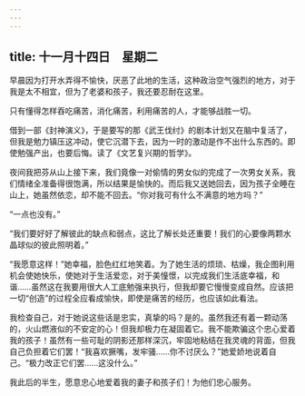 ```yaml
---
---
---
```

title: 十一月十四日　星期二
---




早晨因为打开水弄得不愉快，厌恶了此地的生活，这种政治空气强烈的地方，对于我是太不相宜，但为了老婆和孩子，我还要忍耐在这里。

只有懂得怎样吞吃痛苦，消化痛苦，利用痛苦的人，才能够战胜一切。

借到一部《封神演义》，于是要写的那《武王伐纣》的剧本计划又在脑中复活了，但我是勉力镇压这冲动，使它沉潜下去，因为一时的激动是作不出什么东西的。即使勉强产出，也要后悔。读了《文艺复兴期的哲学》。

夜间我把芬从山上接下来，我们竟像一对偷情的男女似的完成了一次男女关系，我们情绪全准备得很饱满，所以结果是愉快的。而后我又送她回去，因为孩子全睡在山上，她虽然依恋，却不能不回去。“你对我可有什么不满意的地方吗？”

“一点也没有。”

“我们要好好了解彼此的缺点和弱点，这比了解长处还重要！我们的心要像两颗水晶球似的彼此照明着。”

“我愿意这样！”她幸福，脸色红红地笑着。为了她生活的烦琐、枯燥，我企图利用机会使她快乐，使她对于生活爱恋，对于美憧憬，以完成我们生活底幸福，和谐……虽然这在我要用很大人工底勉强来执行，但我却要它慢慢变成自然。应该把一切“创造”的过程全应看成愉快，即使是痛苦的经历，也应该如此看法。

我检查自己，对于她说这些话是忠实，真挚的吗？是的。虽然我还有着一颗动荡的，火山燃液似的不安定的心！但我却极力在凝固着它。我不能欺骗这个忠心爱着我的孩子！虽然有一些可耻的阴影还那样深沉，牢固地粘结在我灵魂的背面，但我自己负担着它们罢！“我喜欢撅嘴，发牢骚……你不讨厌么？”她爱娇地说着自己。“极力改正它们罢……这没什么。”

我此后的半生，愿意忠心地爱着我的妻子和孩子们！为他们忠心服务。